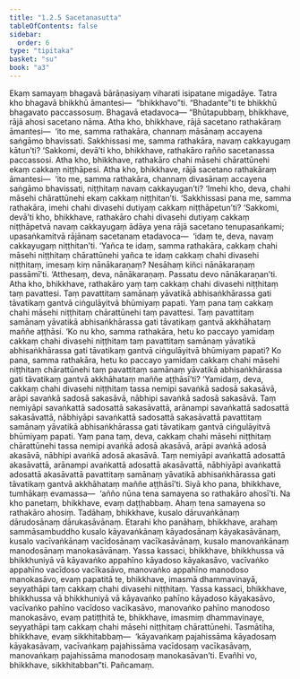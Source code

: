 ```yaml
---
title: "1.2.5 Sacetanasutta"
tableOfContents: false
sidebar:
  order: 6
type: "tipitaka"
basket: "su"
book: "a3"
---
```



<DynamicBreadcrumb />

<Division number="15" book="a3">

<Paragraph number="60" book="a3">
Ekaṃ samayaṃ bhagavā bārāṇasiyaṃ viharati isipatane migadāye. Tatra kho bhagavā bhikkhū āmantesi—  “bhikkhavo”ti. “Bhadante”ti te bhikkhū bhagavato paccassosuṃ. Bhagavā etadavoca—
</Paragraph>

<Paragraph number="61" book="a3">
“Bhūtapubbaṃ, bhikkhave, rājā ahosi sacetano nāma. Atha kho, bhikkhave, rājā sacetano rathakāraṃ āmantesi—  ‘ito me, samma rathakāra, channaṃ māsānaṃ accayena saṅgāmo bhavissati. Sakkhissasi me, samma rathakāra, navaṃ cakkayugaṃ kātun’ti? ‘Sakkomi, devā’ti kho, bhikkhave, rathakāro rañño sacetanassa paccassosi. Atha kho, bhikkhave, rathakāro chahi māsehi chārattūnehi ekaṃ cakkaṃ niṭṭhāpesi. Atha kho, bhikkhave, rājā sacetano rathakāraṃ āmantesi—  ‘ito me, samma rathakāra, channaṃ divasānaṃ accayena saṅgāmo bhavissati, niṭṭhitaṃ navaṃ cakkayugan’ti? ‘Imehi kho, deva, chahi māsehi chārattūnehi ekaṃ cakkaṃ niṭṭhitan’ti. ‘Sakkhissasi pana me, samma rathakāra, imehi chahi divasehi dutiyaṃ cakkaṃ niṭṭhāpetun’ti? ‘Sakkomi, devā’ti kho, bhikkhave, rathakāro chahi divasehi dutiyaṃ cakkaṃ niṭṭhāpetvā navaṃ cakkayugaṃ ādāya yena rājā sacetano tenupasaṅkami; upasaṅkamitvā rājānaṃ sacetanaṃ etadavoca—  ‘idaṃ te, deva, navaṃ cakkayugaṃ niṭṭhitan’ti. ‘Yañca te idaṃ, samma rathakāra, cakkaṃ chahi māsehi niṭṭhitaṃ chārattūnehi yañca te idaṃ cakkaṃ chahi divasehi niṭṭhitaṃ, imesaṃ kiṃ nānākaraṇaṃ? Nesāhaṃ kiñci nānākaraṇaṃ passāmī’ti. ‘Atthesaṃ, deva, nānākaraṇaṃ. Passatu devo nānākaraṇan’ti.
</Paragraph>

<Paragraph number="62" book="a3">
Atha kho, bhikkhave, rathakāro yaṃ taṃ cakkaṃ chahi divasehi niṭṭhitaṃ taṃ pavattesi. Taṃ pavattitaṃ samānaṃ yāvatikā abhisaṅkhārassa gati tāvatikaṃ gantvā ciṅgulāyitvā bhūmiyaṃ papati. Yaṃ pana taṃ cakkaṃ chahi māsehi niṭṭhitaṃ chārattūnehi taṃ pavattesi. Taṃ pavattitaṃ samānaṃ yāvatikā abhisaṅkhārassa gati tāvatikaṃ gantvā akkhāhataṃ maññe aṭṭhāsi.
</Paragraph>

<Paragraph number="63" book="a3">
‘Ko nu kho, samma rathakāra, hetu ko paccayo yamidaṃ cakkaṃ chahi divasehi niṭṭhitaṃ taṃ pavattitaṃ samānaṃ yāvatikā abhisaṅkhārassa gati tāvatikaṃ gantvā ciṅgulāyitvā bhūmiyaṃ papati? Ko pana, samma rathakāra, hetu ko paccayo yamidaṃ cakkaṃ chahi māsehi niṭṭhitaṃ chārattūnehi taṃ pavattitaṃ samānaṃ yāvatikā abhisaṅkhārassa gati tāvatikaṃ gantvā akkhāhataṃ maññe aṭṭhāsī’ti? ‘Yamidaṃ, deva, cakkaṃ chahi divasehi niṭṭhitaṃ tassa nemipi savaṅkā sadosā sakasāvā, arāpi savaṅkā sadosā sakasāvā, nābhipi savaṅkā sadosā sakasāvā. Taṃ nemiyāpi savaṅkattā sadosattā sakasāvattā, arānampi savaṅkattā sadosattā sakasāvattā, nābhiyāpi savaṅkattā sadosattā sakasāvattā pavattitaṃ samānaṃ yāvatikā abhisaṅkhārassa gati tāvatikaṃ gantvā ciṅgulāyitvā bhūmiyaṃ papati. Yaṃ pana taṃ, deva, cakkaṃ chahi māsehi niṭṭhitaṃ chārattūnehi tassa nemipi avaṅkā adosā akasāvā, arāpi avaṅkā adosā akasāvā, nābhipi avaṅkā adosā akasāvā. Taṃ nemiyāpi avaṅkattā adosattā akasāvattā, arānampi avaṅkattā adosattā akasāvattā, nābhiyāpi avaṅkattā adosattā akasāvattā pavattitaṃ samānaṃ yāvatikā abhisaṅkhārassa gati tāvatikaṃ gantvā akkhāhataṃ maññe aṭṭhāsī’ti.
</Paragraph>

<Paragraph number="64" book="a3">
Siyā kho pana, bhikkhave, tumhākaṃ evamassa—  ‘añño nūna tena samayena so rathakāro ahosī’ti. Na kho panetaṃ, bhikkhave, evaṃ daṭṭhabbaṃ. Ahaṃ tena samayena so rathakāro ahosiṃ. Tadāhaṃ, bhikkhave, kusalo dāruvaṅkānaṃ dārudosānaṃ dārukasāvānaṃ. Etarahi kho panāhaṃ, bhikkhave, arahaṃ sammāsambuddho kusalo kāyavaṅkānaṃ kāyadosānaṃ kāyakasāvānaṃ, kusalo vacīvaṅkānaṃ vacīdosānaṃ vacīkasāvānaṃ, kusalo manovaṅkānaṃ manodosānaṃ manokasāvānaṃ. Yassa kassaci, bhikkhave, bhikkhussa vā bhikkhuniyā vā kāyavaṅko appahīno kāyadoso kāyakasāvo, vacīvaṅko appahīno vacīdoso vacīkasāvo, manovaṅko appahīno manodoso manokasāvo, evaṃ papatitā te, bhikkhave, imasmā dhammavinayā, seyyathāpi taṃ cakkaṃ chahi divasehi niṭṭhitaṃ.
</Paragraph>

<Paragraph number="65" book="a3">
Yassa kassaci, bhikkhave, bhikkhussa vā bhikkhuniyā vā kāyavaṅko pahīno kāyadoso kāyakasāvo, vacīvaṅko pahīno vacīdoso vacīkasāvo, manovaṅko pahīno manodoso manokasāvo, evaṃ patiṭṭhitā te, bhikkhave, imasmiṃ dhammavinaye, seyyathāpi taṃ cakkaṃ chahi māsehi niṭṭhitaṃ chārattūnehi.
</Paragraph>

<Paragraph number="66" book="a3">
Tasmātiha, bhikkhave, evaṃ sikkhitabbaṃ—  ‘kāyavaṅkaṃ pajahissāma kāyadosaṃ kāyakasāvaṃ, vacīvaṅkaṃ pajahissāma vacīdosaṃ vacīkasāvaṃ, manovaṅkaṃ pajahissāma manodosaṃ manokasāvan’ti. Evañhi vo, bhikkhave, sikkhitabban”ti.

</Paragraph>
</Division>

<Paragraph number="67" type="center" book="a3">
Pañcamaṃ.
</Paragraph>